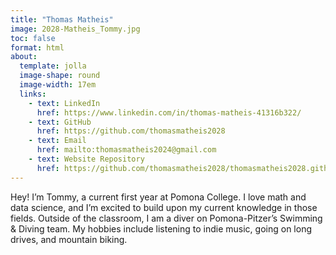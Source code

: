 ```yaml
---
title: "Thomas Matheis"
image: 2028-Matheis_Tommy.jpg
toc: false
format: html
about: 
  template: jolla
  image-shape: round
  image-width: 17em
  links:
    - text: LinkedIn
      href: https://www.linkedin.com/in/thomas-matheis-41316b322/
    - text: GitHub
      href: https://github.com/thomasmatheis2028
    - text: Email
      href: mailto:thomasmatheis2024@gmail.com
    - text: Website Repository
      href: https://github.com/thomasmatheis2028/thomasmatheis2028.github.io
---
```


Hey! I'm Tommy, a current first year at Pomona College. I love math and data science, and I'm excited to build upon my current knowledge in those fields. Outside of the classroom, I am a diver on Pomona-Pitzer's Swimming & Diving team. My hobbies include listening to indie music, going on long drives, and mountain biking.
